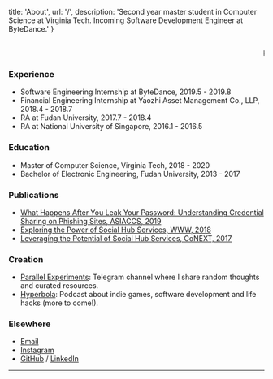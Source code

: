 
  title: 'About',
  url: '/',
  description: 'Second year master student in Computer Science at Virginia Tech. Incoming Software Development Engineer at ByteDance.'
}


<!-- content starts from here -->

<br/>
<marquee>Happy work, happy life!</marquee>
<br/>

<!-- [A list of the best things](/posts/the-best-things) -->

### Experience

- Software Engineering Internship at ByteDance, 2019.5 - 2019.8
- Financial Engineering Internship at Yaozhi Asset Management Co., LLP, 2018.4 - 2018.7
- RA at Fudan University, 2017.7 - 2018.4
- RA at National University of Singapore, 2016.1 - 2016.5

### Education

- Master of Computer Science, Virginia Tech, 2018 - 2020
- Bachelor of Electronic Engineering, Fudan University, 2013 - 2017

### Publications 

- [What Happens After You Leak Your Password: Understanding Credential Sharing on Phishing Sites, ASIACCS, 2019](https://people.cs.vt.edu/chaoxu18/papers/asiaccs19.pdf)
- [Exploring the Power of Social Hub Services, WWW, 2018](https://people.cs.vt.edu/chaoxu18/papers/ExploringThePowerOfSocialHubSe.pdf)
- [Leveraging the Potential of Social Hub Services, CoNEXT, 2017](https://people.cs.vt.edu/chaoxu18/papers/conext17workshop-paper15.pdf)

### Creation

- [Parallel Experiments](https://t.me/s/LinghaoCh): Telegram channel where I share random thoughts and curated resources.
- [Hyperbola](https://hyperbola.link/): Podcast about indie games, software development and life hacks (more to come!).


### Elsewhere

- [Email](mailto:hi@chrischao.io)
- [Instagram](https://www.instagram.com/chrisss_chao/)
- [GitHub](https://github.com/BourneXu) / [LinkedIn](https://www.linkedin.com/in/chao-xu-368899142/)


---